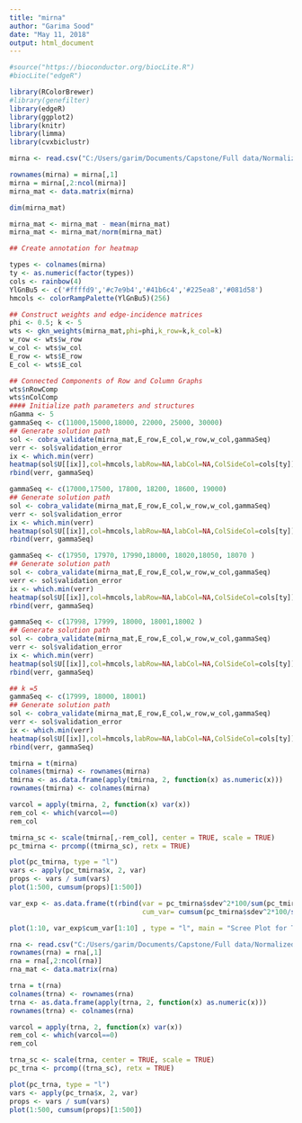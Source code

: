 ```yaml
---
title: "mirna"
author: "Garima Sood"
date: "May 11, 2018"
output: html_document
---
```


```r
#source("https://bioconductor.org/biocLite.R")
#biocLite("edgeR")

library(RColorBrewer)
#library(genefilter)
library(edgeR)
library(ggplot2)
library(knitr)
library(limma)
library(cvxbiclustr)
```


```r

mirna <- read.csv("C:/Users/garim/Documents/Capstone/Full data/Normalized/mirna_BRCA_01_11_snip.csv")

rownames(mirna) = mirna[,1]
mirna = mirna[,2:ncol(mirna)]
mirna_mat <- data.matrix(mirna)
```


```r
dim(mirna_mat)
```

```r
mirna_mat <- mirna_mat - mean(mirna_mat)
mirna_mat <- mirna_mat/norm(mirna_mat)

```


```r
## Create annotation for heatmap

types <- colnames(mirna)
ty <- as.numeric(factor(types))
cols <- rainbow(4)
YlGnBu5 <- c('#ffffd9','#c7e9b4','#41b6c4','#225ea8','#081d58')
hmcols <- colorRampPalette(YlGnBu5)(256)

```


```r
## Construct weights and edge-incidence matrices
phi <- 0.5; k <- 5
wts <- gkn_weights(mirna_mat,phi=phi,k_row=k,k_col=k)
w_row <- wts$w_row
w_col <- wts$w_col
E_row <- wts$E_row
E_col <- wts$E_col

```


```r
## Connected Components of Row and Column Graphs
wts$nRowComp
wts$nColComp
#### Initialize path parameters and structures
nGamma <- 5
gammaSeq <- c(11000,15000,18000, 22000, 25000, 30000)
## Generate solution path
sol <- cobra_validate(mirna_mat,E_row,E_col,w_row,w_col,gammaSeq)
verr <- sol$validation_error
ix <- which.min(verr)
heatmap(sol$U[[ix]],col=hmcols,labRow=NA,labCol=NA,ColSideCol=cols[ty])
rbind(verr, gammaSeq)
```

```r
gammaSeq <- c(17000,17500, 17800, 18200, 18600, 19000)
## Generate solution path
sol <- cobra_validate(mirna_mat,E_row,E_col,w_row,w_col,gammaSeq)
verr <- sol$validation_error
ix <- which.min(verr)
heatmap(sol$U[[ix]],col=hmcols,labRow=NA,labCol=NA,ColSideCol=cols[ty])
rbind(verr, gammaSeq)
```
```r
gammaSeq <- c(17950, 17970, 17990,18000, 18020,18050, 18070 )
## Generate solution path
sol <- cobra_validate(mirna_mat,E_row,E_col,w_row,w_col,gammaSeq)
verr <- sol$validation_error
ix <- which.min(verr)
heatmap(sol$U[[ix]],col=hmcols,labRow=NA,labCol=NA,ColSideCol=cols[ty])
rbind(verr, gammaSeq)
```

```r
gammaSeq <- c(17998, 17999, 18000, 18001,18002 )
## Generate solution path
sol <- cobra_validate(mirna_mat,E_row,E_col,w_row,w_col,gammaSeq)
verr <- sol$validation_error
ix <- which.min(verr)
heatmap(sol$U[[ix]],col=hmcols,labRow=NA,labCol=NA,ColSideCol=cols[ty])
rbind(verr, gammaSeq)
```

```r

## k =5
gammaSeq <- c(17999, 18000, 18001)
## Generate solution path
sol <- cobra_validate(mirna_mat,E_row,E_col,w_row,w_col,gammaSeq)
verr <- sol$validation_error
ix <- which.min(verr)
heatmap(sol$U[[ix]],col=hmcols,labRow=NA,labCol=NA,ColSideCol=cols[ty])
rbind(verr, gammaSeq)
```

```r
tmirna = t(mirna)
colnames(tmirna) <- rownames(mirna)
tmirna <- as.data.frame(apply(tmirna, 2, function(x) as.numeric(x)))
rownames(tmirna) <- colnames(mirna)
```

```r
varcol = apply(tmirna, 2, function(x) var(x))
rem_col <- which(varcol==0)
rem_col
```

```r
tmirna_sc <- scale(tmirna[,-rem_col], center = TRUE, scale = TRUE)
pc_tmirna <- prcomp((tmirna_sc), retx = TRUE)
```


```r
plot(pc_tmirna, type = "l")
vars <- apply(pc_tmirna$x, 2, var)
props <- vars / sum(vars)
plot(1:500, cumsum(props)[1:500])
```

```r
var_exp <- as.data.frame(t(rbind(var = pc_tmirna$sdev^2*100/sum(pc_tmirna$sdev^2),
                                 cum_var= cumsum(pc_tmirna$sdev^2*100/sum(pc_tmirna$sdev^2)))))

plot(1:10, var_exp$cum_var[1:10] , type = "l", main = "Scree Plot for Train data", ylab = "% total variance")

```


```r

rna <- read.csv("C:/Users/garim/Documents/Capstone/Full data/Normalized/rna_norm_log_counts_brca.csv")
rownames(rna) = rna[,1]
rna = rna[,2:ncol(rna)]
rna_mat <- data.matrix(rna)
```


```r
trna = t(rna)
colnames(trna) <- rownames(rna)
trna <- as.data.frame(apply(trna, 2, function(x) as.numeric(x)))
rownames(trna) <- colnames(rna)

```
 
```r
varcol = apply(trna, 2, function(x) var(x))
rem_col <- which(varcol==0)
rem_col
```

```r
trna_sc <- scale(trna, center = TRUE, scale = TRUE)
pc_trna <- prcomp((trna_sc), retx = TRUE)
```


```r
plot(pc_trna, type = "l")
vars <- apply(pc_trna$x, 2, var)
props <- vars / sum(vars)
plot(1:500, cumsum(props)[1:500])

```









